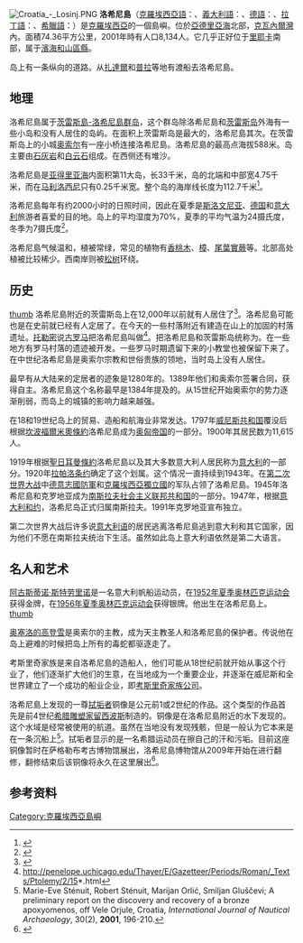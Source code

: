 [[File:Croatia_-_Losinj.PNG|right]]
'''洛希尼島'''（[[克羅埃西亞語|克羅埃西亞語]]：{{lang|hr|Lošinj}}、[[義大利語|義大利語]]：{{lang|it|Lussino}}、[[德語|德語]]：{{lang|de|Lötzing}}、[[拉丁語|拉丁語]]：{{lang|la|Apsorrus}}、[[希臘語|希臘語]]：{{lang|el|Αψωρος}}）是[[克羅埃西亞|克羅埃西亞]]的一個島嶼。位於[[亞德里亞海|亞德里亞海]]北部，[[克瓦內爾灣|克瓦內爾灣]]內。面積74.36平方公里，2001年時有人口8,134人。它几乎正好位于[[里耶卡|里耶卡]]南部，属于[[濱海和山區縣|濱海和山區縣]]。

岛上有一条纵向的道路。从[[扎達爾|扎達爾]]和[[普拉|普拉]]等地有渡船去洛希尼島。

==地理==
洛希尼島属于[[茨雷斯島-洛希尼島群岛|茨雷斯島-洛希尼島群岛]]，这个群岛除洛希尼島和[[茨雷斯岛|茨雷斯岛]]外海有一些小岛和没有人居住的岛屿。在面积上茨雷斯岛是最大的，洛希尼島其次。在茨雷斯岛上的小城[[奥索尔|奥索尔]]有一座小桥连接洛希尼島。洛希尼島的最高点海拔588米。岛主要由[[石灰岩|石灰岩]]和[[白云石|白云石]]组成。在西侧还有堆沙。

洛希尼島是[[亚得里亚海|亚得里亚海]]内面积第11大岛，长33千米，岛的北端和中部宽4.75千米，而在[[马利洛西尼|马利洛西尼]]只有0.25千米宽。整个岛的海岸线长度为112.7千米<ref>{{Cite web |url=http://www.tz-malilosinj.hr/Losinj.aspx?IzbornikId=17&lang=en-GB |title=存档副本 |accessdate=2011-04-22 |archive-date=2011-07-20 |archive-url=https://web.archive.org/web/20110720191851/http://www.tz-malilosinj.hr/Losinj.aspx?IzbornikId=17&lang=en-GB |dead-url=yes }}</ref>。

洛希尼島每年有约2000小时的日照时间，因此在夏季是[[斯洛文尼亚|斯洛文尼亚]]、[[德国|德国]]和[[意大利|意大利]]旅游者喜爱的目的地。岛上的平均湿度为70%，夏季的平均气温为24摄氏度，冬季为7摄氏度<ref>{{Cite web |url=http://www.tz-malilosinj.hr/Losinj.aspx?IzbornikId=16&lang=en-GB |title=存档副本 |accessdate=2011-04-22 |archive-date=2010-12-01 |archive-url=https://web.archive.org/web/20101201045448/http://tz-malilosinj.hr/Losinj.aspx?IzbornikId=16&lang=en-GB |dead-url=yes }}</ref>。

洛希尼島气候温和，植被常绿，常见的植物有[[香桃木属|香桃木]]、[[樟科|樟]]、[[尾葉實蕨|尾葉實蕨]]等。北部高处植被比较稀少。西南岸则被[[松屬|松树]]环绕。

==历史==
[[文件:Veli_Losinj_Town_Harbor.jpg|thumb]]
洛希尼島附近的茨雷斯岛上在12,000年以前就有人居住了<ref>{{Cite web |url=http://www.puntakriza.com/hist-eng.htm |title=存档副本 |access-date=2011-04-22 |archive-date=2016-03-03 |archive-url=https://web.archive.org/web/20160303214323/http://www.puntakriza.com/hist-eng.htm |dead-url=no }}</ref>。洛希尼島可能也是在史前就已经有人定居了。在今天的一些村落附近有建造在山上的加固的村落遗址。[[托勒密|托勒密]]说[[古罗马|古罗马]]把洛希尼島叫做{{lang|la|Apsorrus}}<ref>http://penelope.uchicago.edu/Thayer/E/Gazetteer/Periods/Roman/_Texts/Ptolemy/2/15*.html</ref>。把洛希尼島和茨雷斯岛统称为{{lang|la|Apsirtides}}。在一些地方有罗马村落的遗迹被开发。一些罗马时期遗留下来的小教堂也被保留下来了。在中世纪洛希尼島是奥索尔宗教和世俗贵族的领地，当时岛上没有人居住。

最早有从大陆来的定居者的迹象是1280年的。1389年他们和奥索尔签署合同，获得自主。洛希尼島这个名称最早是1384年提及的。从15世纪开始奥索尔的势力逐渐削弱，而岛上的城镇的影响力越来越强。

在18和19世纪岛上的贸易、造船和航海业非常发达。1797年[[威尼斯共和国|威尼斯共和国]]覆没后根据[[坎波福爾米奧條約|坎波福爾米奧條約]]洛希尼島成为[[奥匈帝国|奥匈帝国]]的一部分。1900年其居民数为11,615人。

1919年根据[[聖日耳曼條約|聖日耳曼條約]]洛希尼島以及其大多数意大利人居民称为[[意大利|意大利]]的一部分。1920年[[拉帕洛條約_(1920年)|拉帕洛条约]]确定了这个划属。这个情况一直持续到1943年。在[[第二次世界大战|第二次世界大战]]中[[德意志國防軍|德意志國防軍]]和[[克羅埃西亞獨立國|克羅埃西亞獨立國]]的军队占领了洛希尼島。1945年洛希尼島和克罗地亚成为[[南斯拉夫社会主义联邦共和国|南斯拉夫社会主义联邦共和国]]的一部分。1947年，根据[[意大利和约|意大利和约]]，洛希尼岛正式归属南斯拉夫。1991年克罗地亚宣布独立。

第二次世界大战后许多说[[意大利语|意大利语]]的居民逃离洛希尼島逃到意大利和其它国家，因为他们不愿在南斯拉夫统治下生活。虽然如此岛上意大利语依然是第二大语言。

==名人和艺术==
[[阿古斯蒂诺·斯特劳里诺|阿古斯蒂诺·斯特劳里诺]]是一名意大利帆船运动员，在[[1952年夏季奥林匹克运动会|1952年夏季奥林匹克运动会]]获得金牌，在[[1956年夏季奥林匹克运动会|1956年夏季奥林匹克运动会]]获得银牌。他出生在洛希尼島上。
[[文件:Zagreb_Apoxyomenos_-_figure.JPG|thumb]]

[[奥塞洛的高登雪|奥塞洛的高登雪]]是奥索尔的主教，成为天主教圣人和洛希尼島的保护者。传说他在岛上避难的时候把岛上所有的毒蛇都驱逐走了。

考斯里奇家族是来自洛希尼島的造船人，他们可能从18世纪前就开始从事这个行业了，他们逐渐扩大他们的生意，在当地成为一个重要企业，并逐渐在威尼斯和全世界建立了一个成功的船业企业，即[[考斯里奇家族公司|考斯里奇家族公司]]。

洛希尼島上发现的一尊[[拭垢者|拭垢者]]铜像是公元前1或2世纪的作品。这个类型的作品首先是前4世纪[[希腊|希腊]][[雕塑家|雕塑家]][[留西波斯|留西波斯]]制造的。铜像是在洛希尼島附近的水下发现的。这个水域是经常被使用的航道。虽然在当地没有发现残骸，但是一般认为它本来是在一条沉船上<ref>Marie-Eve Sténuit, Robert Sténuit, Marijan Orlić, Smiljan Gluščevi; A preliminary report on the discovery and recovery of a bronze apoxyomenos, off Vele Orjule, Croatia, ''International Journal of Nautical Archaeology'', 30(2), '''2001''', 196-210.</ref>。拭垢者显示的是一名希腊运动员在擦自己的汗和污垢。目前这座铜像暂时在萨格勒布考古博物馆展出，洛希尼島博物馆从2009年开始在进行翻修，翻修结束后该铜像将永久在这里展出<ref>{{Cite web |url=http://www.tz-malilosinj.hr/Destination.aspx?lang=en-GB&IzbornikId=72&id=2 |title=存档副本 |access-date=2011-04-22 |archive-url=https://web.archive.org/web/20110720191946/http://www.tz-malilosinj.hr/Destination.aspx?lang=en-GB&IzbornikId=72&id=2 |archive-date=2011-07-20 |dead-url=yes }}</ref>。

==参考资料==
{{commons category|Island of Lošinj}}
{{reflist}}

{{克罗地亚有人居住岛屿}}

[[Category:克羅埃西亞島嶼|Category:克羅埃西亞島嶼]]